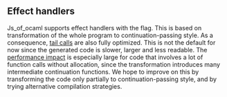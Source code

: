 == Effect handlers ==

Js_of_ocaml supports effect handlers with the {{{--enable=effects}}}
flag. This is based on transformation of the whole program to
continuation-passing style.
As a consequence, [[tailcall|tail calls]] are also fully optimized.
This is not the default for now since the generated code is slower,
larger and less readable.
The [[performances|performance impact]] is especially large for code
that involves a lot of function calls without allocation, since the
transformation introduces many intermediate continuation
functions.
We hope to improve on this by transforming the code only partially to
continuation-passing style, and by trying alternative compilation
strategies.
